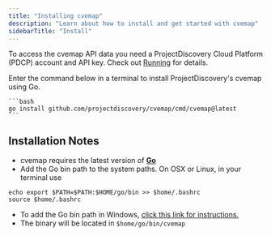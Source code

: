 ```yaml
---
title: "Installing cvemap"
description: "Learn about how to install and get started with cvemap"
sidebarTitle: "Install"
---
```


<Tip> To access the cvemap API data you need a ProjectDiscovery Cloud Platform (PDCP) account and API key. Check out [Running](/opensource/cvemap/running) for details. </Tip>

<Tabs>
  <Tab title="Go">
    <Note> Enter the command below in a terminal to install ProjectDiscovery's cvemap using Go. </Note>

    ```bash
    go install github.com/projectdiscovery/cvemap/cmd/cvemap@latest
    ```
  </Tab>
</Tabs>

## Installation Notes
  - cvemap requires the latest version of [**Go**](https://go.dev/doc/install)
  - Add the Go bin path to the system paths. On OSX or Linux, in your terminal use
  
  ```
  echo export $PATH=$PATH:$HOME/go/bin >> $home/.bashrc
  source $home/.bashrc
  ```
  - To add the Go bin path in Windows, [click this link for instructions.](https://www.architectryan.com/2018/03/17/add-to-the-path-on-windows-10/)
  - The binary will be located in `$home/go/bin/cvemap`  
